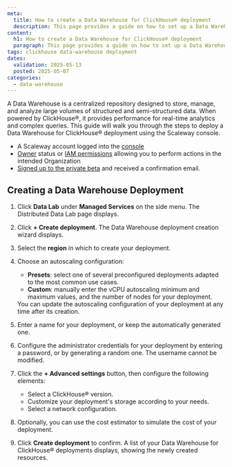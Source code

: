 ```yaml
---
meta:
  title: How to create a Data Warehouse for ClickHouse® deployment
  description: This page provides a guide on how to set up a Data Warehouse using ClickHouse® using the Scaleway console.
content:
  h1: How to create a Data Warehouse for ClickHouse® deployment
  paragraph: This page provides a guide on how to set up a Data Warehouse using ClickHouse® using the Scaleway console.
tags: clickhouse data-warehouse deployment
dates:
  validation: 2025-05-13
  posted: 2025-05-07
categories:
  - data-warehouse
---
```


A Data Warehouse is a centralized repository designed to store, manage, and analyze large volumes of structured and semi-structured data. When powered by ClickHouse®, it provides performance for real-time analytics and complex queries. This guide will walk you through the steps to deploy a Data Warehouse for ClickHouse® deployment using the Scaleway console.

<Macro id="requirements" />

- A Scaleway account logged into the [console](https://console.scaleway.com)
- [Owner](/iam/concepts/#owner) status or [IAM permissions](/iam/concepts/#permission) allowing you to perform actions in the intended Organization
- [Signed up to the private beta](https://www.scaleway.com/fr/betas/#distributed-data-lab) and received a confirmation email.

## Creating a Data Warehouse Deployment

1. Click **Data Lab** under **Managed Services** on the side menu. The Distributed Data Lab page displays.

3. Click **+ Create deployment**. The Data Warehouse deployment creation wizard displays.

4. Select the **region** in which to create your deployment.

5. Choose an autoscaling configuration:
    - **Presets**: select one of several preconfigured deployments adapted to the most common use cases.
    - **Custom**: manually enter the vCPU autoscaling minimum and maximum values, and the number of nodes for your deployment.
    <Message type="note">
    You can update the autoscaling configuration of your deployment at any time after its creation.
    </Message>

6. Enter a name for your deployment, or keep the automatically generated one.

7. Configure the administrator credentials for your deployment by entering a password, or by generating a random one.
    <Message type="note">
    The username cannot be modified.
    </Message>

8. Click the **+ Advanced settings** button, then configure the following elements:

    - Select a ClickHouse® version.
    - Customize your deployment's storage according to your needs.
    - Select a network configuration.

9. Optionally, you can use the cost estimator to simulate the cost of your deployment.

10. Click **Create deployment** to confirm. A list of your Data Warehouse for ClickHouse® deployments displays, showing the newly created resources.
